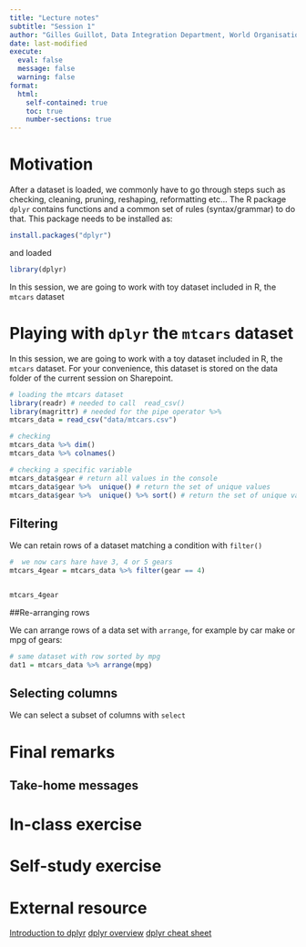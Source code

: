 ```yaml
---
title: "Lecture notes"
subtitle: "Session 1"
author: "Gilles Guillot, Data Integration Department, World Organisation for Animal Health"
date: last-modified
execute: 
  eval: false
  message: false
  warning: false
format:
  html:
    self-contained: true
    toc: true
    number-sections: true
---
```



# Motivation

After a dataset is loaded, we commonly have to go through steps such as checking, cleaning, pruning, reshaping, reformatting etc... 
The R package `dplyr` contains functions and a common set of rules (syntax/grammar) to do that. 
This package needs to be installed as:

```r
install.packages("dplyr")
```

and loaded 

```r
library(dplyr)
```


In this session, we are going to work with  toy dataset included in R, the `mtcars` dataset 

# Playing with `dplyr`  the `mtcars` dataset 

In this session, we are going to work with a toy dataset included in R, the `mtcars` dataset.
For your convenience, this dataset is stored on the data folder of the current session on Sharepoint.

```r
# loading the mtcars dataset
library(readr) # needed to call  read_csv()
library(magrittr) # needed for the pipe operator %>% 
mtcars_data = read_csv("data/mtcars.csv")

# checking
mtcars_data %>% dim()
mtcars_data %>% colnames()

# checking a specific variable
mtcars_data$gear # return all values in the console
mtcars_data$gear %>%  unique() # return the set of unique values
mtcars_data$gear %>%  unique() %>% sort() # return the set of unique values and sort them 


```

## Filtering

We can retain rows of a dataset matching a condition with `filter()`

```r
#  we now cars hare have 3, 4 or 5 gears
mtcars_4gear = mtcars_data %>% filter(gear == 4) 


mtcars_4gear 
```


##Re-arranging rows

We can arrange rows of a data set with `arrange`, for example by car make or mpg of gears:

```r
# same dataset with row sorted by mpg
dat1 = mtcars_data %>% arrange(mpg)
```

## Selecting columns

We can select a subset of columns with `select` 

# Final remarks

## Take-home messages

# In-class exercise


# Self-study exercise

# External resource

[Introduction to dplyr](https://cloud.r-project.org/web/packages/dplyr/vignettes/dplyr.html)
[dplyr overview](https://dplyr.tidyverse.org/)
[dplyr cheat sheet](https://github.com/rstudio/cheatsheets/blob/main/data-transformation.pdf)
